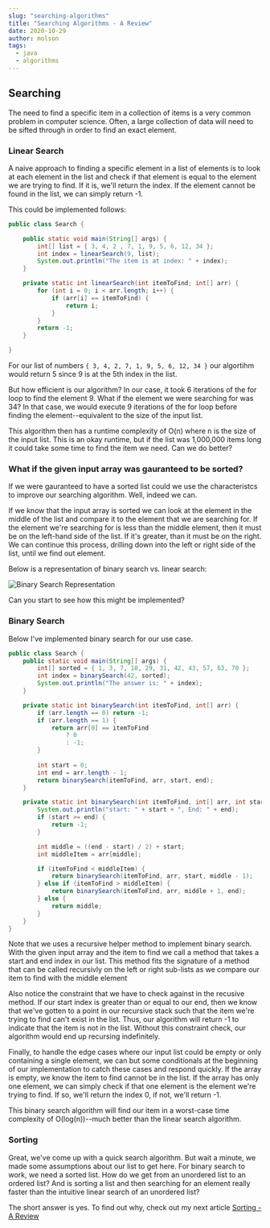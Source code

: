 ```yaml
---
slug: "searching-algorithms"
title: "Searching Algorithms - A Review"
date: 2020-10-29
author: molson
tags:
  - java
  - algorithms
---
```


## Searching

The need to find a specific item in a collection of items is a very common problem in computer science. Often, a large collection of data will need to be sifted through
in order to find an exact element. 

### Linear Search

A naive approach to finding a specific element in a list of elements is to look at each element in the list and check if that element
is equal to the element we are trying to find. If it is, we'll return the index. If the element cannot be found in the list, we can simply
return -1. 

This could be implemented follows: 

```java
public class Search {

    public static void main(String[] args) {
        int[] list = { 3, 4, 2 , 7, 1, 9, 5, 6, 12, 34 };
        int index = linearSearch(9, list);
        System.out.println("The item is at index: " + index);
    }

    private static int linearSearch(int itemToFind; int[] arr) {
        for (int i = 0; i < arr.length; i++) {
            if (arr[i] == itemToFind) {
                return i;
            }
        }
        return -1;
    }

}
```

For our list of numbers ```{ 3, 4, 2, 7, 1, 9, 5, 6, 12, 34 }``` our algortihm would return 5 since 9 is at the 5th index in the list. 

But how efficient is our algorithm? In our case, it took 6 iterations of the for loop to find the element 9. What if the element we were searching for was 34? In that case, we would
execute 9 iterations of the for loop before finding the element--equivalent to the size of the input list. 

This algorithm then has a runtime complexity of O(n) where n is the size of the input list. This is an okay runtime, but if the list was 1,000,000 items long it could take some time to find the item
we need. Can we do better? 

### What if the given input array was gauranteed to be sorted? 

If we were gauranteed to have a sorted list could we use the characteristcs to improve our searching algorithm. Well, indeed we can. 

If we know that the input array is sorted we can look at the element in the middle of the list and compare it to the element that we are searching for. If the 
element we're searching for is less than the middle element, then it must be on the left-hand side of the list. If it's greater, than it must be on the right. We
can continue this process, drilling down into the left or right side of the list, until we find out element. 

Below is a representation of binary search vs. linear search:

![Binary Search Representation](https://blog.penjee.com/wp-content/uploads/2015/04/binary-and-linear-search-animations.gif)

Can you start to see how this might be implemented? 

### Binary Search

Below I've implemented binary search for our use case. 

```java
public class Search {
    public static void main(String[] args) {
        int[] sorted = { 1, 3, 7, 18, 29, 31, 42, 43, 57, 63, 70 };
        int index = binarySearch(42, sorted);
        System.out.println("The answer is: " + index);
    }

    private static int binarySearch(int itemToFind, int[] arr) {
        if (arr.length == 0) return -1;
        if (arr.length == 1) {
            return arr[0] == itemToFind
                ? 0
                : -1;
        }
        
        int start = 0;
        int end = arr.length - 1;
        return binarySearch(itemToFind, arr, start, end);
    }

    private static int binarySearch(int itemToFind, int[] arr, int start, int end) {
        System.out.println("start: " + start + ", End: " + end);
        if (start >= end) { 
            return -1;
        } 

        int middle = ((end - start) / 2) + start;
        int middleItem = arr[middle];

        if (itemToFind < middleItem) {
            return binarySearch(itemToFind, arr, start, middle - 1);
        } else if (itemToFind > middleItem) {
            return binarySearch(itemToFind, arr, middle + 1, end);
        } else {
            return middle;
        }
    }
}
```

Note that we uses a recursive helper method to implement binary search. With the given input array and the item to find we call a method that takes
a start and end index in our list. This method fits the signature of a method that can be called recursivly on the left or right sub-lists as we compare our item 
to find with the middle element

Also notice the constraint that we have to check against in the recusive method. If our start index is greater than or equal to our end, then we know that we've gotten
to a point in our recursive stack such that the item we're trying to find can't exist in the list. Thus, our algorithm will return -1 to indicate that the item is not in the list. Without
this constraint check, our algorithm would end up recursing indefinitely. 

Finally, to handle the edge cases where our input list could be empty or only containing a single element, we can but some conditionals at the beginning of our implementation to catch
these cases and respond quickly. If the array is empty, we know the item to find cannot be in the list. If the array has only one element, we can simply check if that one element
is the element we're trying to find. If so, we'll return the index 0, if not, we'll return -1. 

This binary search algorithm will find our item in a worst-case time complexity of O(log(n))--much better than the linear search algorithm. 

### Sorting

Great, we've come up with a quick search algorithm. But wait a minute, we made some assumptions about our list to get here. For binary 
search to work, we need a sorted list. How do we get from an unordered list to an ordered list? And is sorting a list and then searching for an element
really faster than the intuitive linear search of an unordered list? 

The short answer is yes. To find out why, check out my next article [Sorting - A Review](https://molson.dev/posts/sorting-algorithms)


